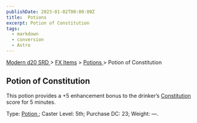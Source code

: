 ```yaml
---
publishDate: 2023-01-02T00:00:00Z
title:  Potions 
excerpt: Potion of Constitution
tags:
  - markdown
  - conversion
  - Astro
---
```


[ Modern d20 SRD ](/#modernD20) > [ FX Items](modern-d20-srd-fx-items-index) > [ Potions ](modern-d20-srd-fx-items-potions) > Potion of Constitution

##  Potion of Constitution

This potion provides a +5 enhancement bonus to the drinker’s [ Constitution](modern-d20-srd-basics-ability-scores) score for 5 minutes.

Type: [ Potion ](modern-d20-srd-fx-items-potions) ; Caster Level: 5th;
Purchase DC: 23; Weight: —.

